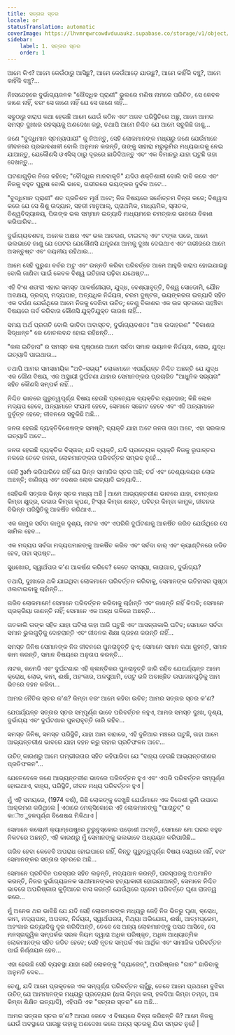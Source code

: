 ```yaml
---
title: ସତ୍ତାର ସ୍ତର
locale: or
statusTranslation: automatic
coverImage: https://lhvmrqwrcowdvduuaukz.supabase.co/storage/v1/object/public/strapi-uploads/small_cover-tratado-de-psicologia-revolucionaria.webp-5e15e1cec4e0ebebcde5d7fc7565d8fd.webp
sidebar:
    label: 1. ସତ୍ତାର ସ୍ତର
    order: 1
---
```

ଆମେ କିଏ? ଆମେ କେଉଁଠାରୁ ଆସିଛୁ?, ଆମେ କେଉଁଆଡ଼େ ଯାଉଛୁ?, ଆମେ କାହିଁକି ବଞ୍ଚୁ?, ଆମେ କାହିଁକି ବଞ୍ଚୁ?...

ନିଃସନ୍ଦେହରେ ଦୁର୍ଭାଗ୍ୟଜନକ "ବୌଦ୍ଧିକ ପ୍ରାଣୀ" ଭୁଲରେ ମଣିଷ ନାମରେ ପରିଚିତ, ସେ କେବଳ ଜାଣେ ନାହିଁ, ବରଂ ସେ ଜାଣେ ନାହିଁ ଯେ ସେ ଜାଣେ ନାହିଁ...

ସବୁଠାରୁ ଖରାପ କଥା ହେଉଛି ଆମେ ଯେଉଁ କଠିନ ଏବଂ ଅଜବ ପରିସ୍ଥିତିରେ ଅଛୁ, ଆମେ ଆମର ସମସ୍ତ ଦୁଃଖର ରହସ୍ୟକୁ ଅଣଦେଖା କରୁ, ତଥାପି ଆମେ ନିଶ୍ଚିତ ଯେ ଆମେ ସବୁକିଛି ଜାଣୁ...

ଜଣେ "ବୁଦ୍ଧିମାନ ସ୍ତନ୍ୟପାୟୀ" କୁ ନିଅନ୍ତୁ, ସେହି ଲୋକମାନଙ୍କ ମଧ୍ୟରୁ ଜଣେ ଯେଉଁମାନେ ଜୀବନରେ ପ୍ରଭାବଶାଳୀ ବୋଲି ଅନୁମାନ କରନ୍ତି, ତାଙ୍କୁ ସାହାରା ମରୁଭୂମିର ମଧ୍ୟଭାଗକୁ ନେଇ ଯାଆନ୍ତୁ, ଯେକୌଣସି ଓଏସିସ୍ ଠାରୁ ଦୂରରେ ଛାଡିଦିଅନ୍ତୁ ଏବଂ ଏକ ବିମାନରୁ ଯାହା ଘଟୁଛି ତାହା ଦେଖନ୍ତୁ...

ଘଟଣାଗୁଡ଼ିକ ନିଜେ କହିବେ; "ବୌଦ୍ଧିକ ମାନବାକୃତି" ଯଦିଓ ଶକ୍ତିଶାଳୀ ବୋଲି ଦାବି କରେ ଏବଂ ନିଜକୁ ବହୁତ ପୁରୁଷ ବୋଲି ଭାବେ, ଗଭୀରରେ ଭୟଙ୍କର ଦୁର୍ବଳ ଅଟେ...

"ବୁଦ୍ଧିମାନ ପ୍ରାଣୀ" ଶତ ପ୍ରତିଶତ ମୂର୍ଖ ଅଟେ; ନିଜ ବିଷୟରେ ସର୍ବୋତ୍ତମ ଚିନ୍ତା କରେ; ବିଶ୍ୱାସ କରେ ଯେ ସେ ଶିଶୁ ଉଦ୍ୟାନ, ସହରୀ ମାନୁଆଲ୍, ପ୍ରାଥମିକ, ମାଧ୍ୟମିକ, ସ୍ନାତକ, ବିଶ୍ୱବିଦ୍ୟାଳୟ, ପିତାଙ୍କ ଭଲ ସମ୍ମାନ ଇତ୍ୟାଦି ମାଧ୍ୟମରେ ଚମତ୍କାର ଭାବରେ ବିକାଶ କରିପାରିବ...

ଦୁର୍ଭାଗ୍ୟବଶତଃ, ଅନେକ ଅକ୍ଷର ଏବଂ ଭଲ ଆଚରଣ, ଟାଇଟଲ୍ ଏବଂ ଟଙ୍କା ପରେ, ଆମେ ଭଲଭାବେ ଜାଣୁ ଯେ ପେଟର ଯେକୌଣସି ଯନ୍ତ୍ରଣା ଆମକୁ ଦୁଃଖ ଦେଇଥାଏ ଏବଂ ଗଭୀରରେ ଆମେ ଅସନ୍ତୁଷ୍ଟ ଏବଂ ଦୟନୀୟ ରହିଥାଉ...

ଆମେ ସେହି ପୁରୁଣା ବର୍ବର ଅଟୁ ଏବଂ ଉନ୍ନତି କରିବା ପରିବର୍ତ୍ତେ ଆମେ ଆହୁରି ଖରାପ ହୋଇଯାଇଛୁ ବୋଲି ଜାଣିବା ପାଇଁ କେବଳ ବିଶ୍ୱ ଇତିହାସ ପଢ଼ିବା ଯଥେଷ୍ଟ...

ଏହି ବିଂଶ ଶତାବ୍ଦୀ ଏହାର ସମସ୍ତ ଆକର୍ଷଣୀୟତା, ଯୁଦ୍ଧ, ବେଶ୍ୟାବୃତ୍ତି, ବିଶ୍ୱ ସୋଡୋମି, ଯୌନ ଅବକ୍ଷୟ, ଡ୍ରଗ୍ସ, ମଦ୍ୟପାନ, ଅତ୍ୟଧିକ ନିର୍ଦ୍ଦୟତା, ଚରମ ଦୁଷ୍ଟତା, ଭୟଙ୍କରତା ଇତ୍ୟାଦି ସହିତ ଏକ ଦର୍ପଣ ଯେଉଁଥିରେ ଆମେ ନିଜକୁ ଦେଖିବା ଉଚିତ୍; ତେଣୁ ବିକାଶର ଏକ ଉଚ୍ଚ ସ୍ତରରେ ପହଞ୍ଚିବା ବିଷୟରେ ଗର୍ବ କରିବାର କୌଣସି ଯୁକ୍ତିଯୁକ୍ତ କାରଣ ନାହିଁ...

ସମୟ ଅର୍ଥ ପ୍ରଗତି ବୋଲି ଭାବିବା ଅବାସ୍ତବ, ଦୁର୍ଭାଗ୍ୟବଶତଃ "ଅଜ୍ଞ ଉଦାହରଣ" "ବିକାଶର ସିଦ୍ଧାନ୍ତ" ରେ ବୋତଲବନ୍ଦ ହୋଇ ରହିଛନ୍ତି...

"କଳା ଇତିହାସ" ର ସମସ୍ତ କଳା ପୃଷ୍ଠାରେ ଆମେ ସର୍ବଦା ସମାନ ଭୟାନକ ନିର୍ଦ୍ଦୟତା, ଲୋଭ, ଯୁଦ୍ଧ ଇତ୍ୟାଦି ପାଇଥାଉ...

ତଥାପି ଆମର ସମସାମୟିକ "ଅତି-ସଭ୍ୟ" ଲୋକମାନେ ଏପର୍ଯ୍ୟନ୍ତ ନିଶ୍ଚିତ ଅଛନ୍ତି ଯେ ଯୁଦ୍ଧ ଏକ ଗୌଣ ବିଷୟ, ଏକ ଅସ୍ଥାୟୀ ଦୁର୍ଘଟଣା ଯାହାର ସେମାନଙ୍କର ପ୍ରଚାରିତ "ଆଧୁନିକ ସଭ୍ୟତା" ସହିତ କୌଣସି ସମ୍ପର୍କ ନାହିଁ...

ନିଶ୍ଚିତ ଭାବରେ ଗୁରୁତ୍ୱପୂର୍ଣ୍ଣ ବିଷୟ ହେଉଛି ପ୍ରତ୍ୟେକ ବ୍ୟକ୍ତିର ବ୍ୟବହାର; କିଛି ଲୋକ ମଦ୍ୟପ ହେବେ, ଅନ୍ୟମାନେ ସଂଯମୀ ହେବେ, ସେମାନେ ସଚ୍ଚୋଟ ହେବେ ଏବଂ ଏହି ଅନ୍ୟମାନେ ଦୁର୍ବୃତ୍ତ ହେବେ; ଜୀବନରେ ସବୁକିଛି ଅଛି...

ଜନତା ହେଉଛି ବ୍ୟକ୍ତିବିଶେଷଙ୍କ ସମଷ୍ଟି; ବ୍ୟକ୍ତି ଯାହା ଅଟେ ଜନତା ତାହା ଅଟେ, ଏହା ସରକାର ଇତ୍ୟାଦି ଅଟେ...

ଜନତା ହେଉଛି ବ୍ୟକ୍ତିର ବିସ୍ତାର; ଯଦି ବ୍ୟକ୍ତି, ଯଦି ପ୍ରତ୍ୟେକ ବ୍ୟକ୍ତି ନିଜକୁ ରୂପାନ୍ତର ନକରେ ତେବେ ଜନତା, ଲୋକମାନଙ୍କର ପରିବର୍ତ୍ତନ ସମ୍ଭବ ନୁହେଁ...

କେହି უარ କରିପାରିବେ ନାହିଁ ଯେ ଭିନ୍ନ ସାମାଜିକ ସ୍ତର ଅଛି; ଚର୍ଚ୍ଚ ଏବଂ ବେଶ୍ୟାଳୟର ଲୋକ ଅଛନ୍ତି; ବାଣିଜ୍ୟ ଏବଂ ଦେଶର ଲୋକ ଇତ୍ୟାଦି ଇତ୍ୟାଦି...

ସେହିଭଳି ସତ୍ତାର ଭିନ୍ନ ସ୍ତର ମଧ୍ୟ ଅଛି | ଆମେ ଆଭ୍ୟନ୍ତରୀଣ ଭାବରେ ଯାହା, ଚମତ୍କାର କିମ୍ବା କ୍ଷୁଦ୍ର, ଉଦାର କିମ୍ବା କୃପଣ, ହିଂସ୍ର କିମ୍ବା ଶାନ୍ତ, ପବିତ୍ର କିମ୍ବା କାମୁକ, ଜୀବନର ବିଭିନ୍ନ ପରିସ୍ଥିତିକୁ ଆକର୍ଷିତ କରିଥାଏ...

ଏକ କାମୁକ ସର୍ବଦା କାମୁକ ଦୃଶ୍ୟ, ନାଟକ ଏବଂ ଏପରିକି ଦୁର୍ଘଟଣାକୁ ଆକର୍ଷିତ କରିବ ଯେଉଁଥିରେ ସେ ସାମିଲ ହେବ...

ଏକ ମଦ୍ୟପ ସର୍ବଦା ମଦ୍ୟପମାନଙ୍କୁ ଆକର୍ଷିତ କରିବ ଏବଂ ସର୍ବଦା ବାର୍ ଏବଂ କ୍ୟାଣ୍ଟିନରେ ଜଡିତ ହେବ, ତାହା ସ୍ପଷ୍ଟ...

ସୁଧଖୋର, ସ୍ୱାର୍ଥପର କ'ଣ ଆକର୍ଷଣ କରିବେ? କେତେ ସମସ୍ୟା, କାରାଗାର, ଦୁର୍ଭାଗ୍ୟ?

ତଥାପି, ଦୁଃଖରେ ଥକି ଯାଇଥିବା ଲୋକମାନେ ପରିବର୍ତ୍ତନ କରିବାକୁ, ସେମାନଙ୍କ ଇତିହାସର ପୃଷ୍ଠା ଓଲଟାଇବାକୁ ଚାହାଁନ୍ତି...

ଗରିବ ଲୋକମାନେ! ସେମାନେ ପରିବର୍ତ୍ତନ କରିବାକୁ ଚାହାଁନ୍ତି ଏବଂ ଜାଣନ୍ତି ନାହିଁ କିପରି; ସେମାନେ ପ୍ରକ୍ରିୟା ଜାଣନ୍ତି ନାହିଁ; ସେମାନେ ଏକ ଅନ୍ଧ ଗଳିରେ ଅଛନ୍ତି...

ଗତକାଲି ତାଙ୍କ ସହିତ ଯାହା ଘଟିଲା ତାହା ଆଜି ଘଟୁଛି ଏବଂ ଆସନ୍ତାକାଲି ଘଟିବ; ସେମାନେ ସର୍ବଦା ସମାନ ଭୁଲଗୁଡ଼ିକୁ ଦୋହରାନ୍ତି ଏବଂ ଜୀବନର ଶିକ୍ଷା ଗ୍ରହଣ କରନ୍ତି ନାହିଁ...

ସମସ୍ତ ଜିନିଷ ସେମାନଙ୍କ ନିଜ ଜୀବନରେ ପୁନରାବୃତ୍ତି ହୁଏ; ସେମାନେ ସମାନ କଥା କୁହନ୍ତି, ସମାନ କାମ କରନ୍ତି, ସମାନ ବିଷୟରେ ଅନୁତାପ କରନ୍ତି...

ନାଟକ, କମେଡି ଏବଂ ଦୁର୍ଘଟଣାର ଏହି କ୍ଳାନ୍ତିକର ପୁନରାବୃତ୍ତି ଜାରି ରହିବ ଯେପର୍ଯ୍ୟନ୍ତ ଆମେ କ୍ରୋଧ, ଲୋଭ, କାମ, ଈର୍ଷା, ଅହଂକାର, ଅଳସୁଆମି, ପେଟୁ ଭଳି ଅବାଞ୍ଛିତ ଉପାଦାନଗୁଡ଼ିକୁ ଆମ ଭିତରେ ବହନ କରିବା...

ଆମର ନୈତିକ ସ୍ତର କ'ଣ? କିମ୍ବା ବରଂ ଆମେ କହିବା ଉଚିତ୍: ଆମର ସତ୍ତାର ସ୍ତର କ'ଣ?

ଯେପର୍ଯ୍ୟନ୍ତ ସତ୍ତାର ସ୍ତର ସମ୍ପୂର୍ଣ୍ଣ ଭାବେ ପରିବର୍ତ୍ତନ ନହୁଏ, ଆମର ସମସ୍ତ ଦୁଃଖ, ଦୃଶ୍ୟ, ଦୁର୍ଭାଗ୍ୟ ଏବଂ ଦୁର୍ଘଟଣାର ପୁନରାବୃତ୍ତି ଜାରି ରହିବ...

ସମସ୍ତ ଜିନିଷ, ସମସ୍ତ ପରିସ୍ଥିତି, ଯାହା ଆମ ବାହାରେ, ଏହି ଦୁନିଆର ମଞ୍ଚରେ ଘଟୁଛି, ତାହା ଆମେ ଆଭ୍ୟନ୍ତରୀଣ ଭାବରେ ଯାହା ବହନ କରୁ ତାହାର ପ୍ରତିଫଳନ ଅଟେ...

ଉଚିତ୍ କାରଣରୁ ଆମେ ଗମ୍ଭୀରତାର ସହିତ କହିପାରିବା ଯେ "ବାହ୍ୟ ହେଉଛି ଆଭ୍ୟନ୍ତରୀଣର ପ୍ରତିଫଳନ"...

ଯେତେବେଳେ ଜଣେ ଆଭ୍ୟନ୍ତରୀଣ ଭାବରେ ପରିବର୍ତ୍ତନ ହୁଏ ଏବଂ ଏପରି ପରିବର୍ତ୍ତନ ସମ୍ପୂର୍ଣ୍ଣ ହୋଇଥାଏ, ବାହ୍ୟ, ପରିସ୍ଥିତି, ଜୀବନ ମଧ୍ୟ ପରିବର୍ତ୍ତନ ହୁଏ |

ମୁଁ ଏହି ସମୟରେ, (1974 ବର୍ଷ), କିଛି ଲୋକଙ୍କୁ ଦେଖୁଛି ଯେଉଁମାନେ ଏକ ବିଦେଶୀ ଭୂମି ଉପରେ ଆକ୍ରମଣ କରିଥିଲେ | ଏଠାରେ ମେକ୍ସିକୋରେ ଏହି ଲୋକମାନଙ୍କୁ "ପାରାଚୁଟ୍" ର କৌতୁହଳପୂର୍ଣ୍ଣ ବିଶେଷଣ ମିଳିଥାଏ |

ସେମାନେ କଲୋନୀ କ୍ୟାମ୍ପେଷ୍ଟ୍ରେ ଚୁରୁବୁସ୍କୋର ପଡ଼ୋଶୀ ଅଟନ୍ତି, ସେମାନେ ମୋ ଘରର ବହୁତ ନିକଟରେ ଅଛନ୍ତି, ଏହି କାରଣରୁ ମୁଁ ସେମାନଙ୍କୁ ଭଲଭାବେ ଅଧ୍ୟୟନ କରିପାରିଛି...

ଗରିବ ହେବା କେବେବି ଅପରାଧ ହୋଇପାରେ ନାହିଁ, କିନ୍ତୁ ଗୁରୁତ୍ୱପୂର୍ଣ୍ଣ ବିଷୟ ସେଥିରେ ନାହିଁ, ବରଂ ସେମାନଙ୍କର ସତ୍ତାର ସ୍ତରରେ ଅଛି...

ସେମାନେ ପ୍ରତିଦିନ ପରସ୍ପର ସହିତ ଲଢ଼ନ୍ତି, ମଦ୍ୟପାନ କରନ୍ତି, ପରସ୍ପରକୁ ଅପମାନିତ କରନ୍ତି, ନିଜର ଦୁର୍ଭାଗ୍ୟଜନକ ସାଥୀମାନଙ୍କର ହତ୍ୟାକାରୀ ହୋଇଯାଆନ୍ତି, ସେମାନେ ନିଶ୍ଚିତ ଭାବରେ ଅପରିଷ୍କାର କୁଡ଼ିଆରେ ବାସ କରନ୍ତି ଯେଉଁଥିରେ ପ୍ରେମ ପରିବର୍ତ୍ତେ ଘୃଣା ରାଜତ୍ୱ କରେ...

ମୁଁ ଅନେକ ଥର ଭାବିଛି ଯେ ଯଦି ସେହି ଲୋକମାନଙ୍କ ମଧ୍ୟରୁ କେହି ନିଜ ଭିତରୁ ଘୃଣା, କ୍ରୋଧ, କାମ, ମଦ୍ୟପାନ, ଅପବାଦ, ନିର୍ଦ୍ଦୟତା, ସ୍ୱାର୍ଥପରତା, ମିଥ୍ୟା ଅଭିଯୋଗ, ଈର୍ଷା, ଆତ୍ମପ୍ରେମ, ଅହଂକାର ଇତ୍ୟାଦିକୁ ଦୂର କରିଦିଅନ୍ତି, ତେବେ ସେ ଅନ୍ୟ ଲୋକମାନଙ୍କୁ ପସନ୍ଦ ଆସିବେ, ସେ ମନସ୍ତାତ୍ତ୍ୱିକ ସମ୍ପର୍କର ସରଳ ନିୟମ ଦ୍ୱାରା ଅଧିକ ପରିଷ୍କୃତ, ଅଧିକ ଆଧ୍ୟାତ୍ମିକ ଲୋକମାନଙ୍କ ସହିତ ଜଡିତ ହେବେ; ସେହି ନୂତନ ସମ୍ପର୍କ ଏକ ଆର୍ଥିକ ଏବଂ ସାମାଜିକ ପରିବର୍ତ୍ତନ ପାଇଁ ନିର୍ଣ୍ଣୟକ ହେବ...

ଏହା ହେଉଛି ସେହି ବ୍ୟବସ୍ଥା ଯାହା ସେହି ଲୋକଙ୍କୁ "ଗ୍ୟାରେଜ୍", ଅପରିଷ୍କାର "ଗାତ" ଛାଡିବାକୁ ଅନୁମତି ଦେବ...

ତେଣୁ, ଯଦି ଆମେ ପ୍ରକୃତରେ ଏକ ସମ୍ପୂର୍ଣ୍ଣ ପରିବର୍ତ୍ତନ ଚାହୁଁଛୁ, ତେବେ ଆମେ ପ୍ରଥମେ ବୁଝିବା ଉଚିତ୍ ଯେ ଆମମାନଙ୍କ ମଧ୍ୟରୁ ପ୍ରତ୍ୟେକ (ଧଳା କିମ୍ବା କଳା, ହଳଦିଆ କିମ୍ବା ତମ୍ବା, ଅଜ୍ଞ କିମ୍ବା ଶିକ୍ଷିତ ଇତ୍ୟାଦି), ଏହିପରି ଏକ "ସତ୍ତାର ସ୍ତର" ରେ ଅଛି...

ଆମର ସତ୍ତାର ସ୍ତର କ'ଣ? ଆପଣ କେବେ ଏ ବିଷୟରେ ଚିନ୍ତା କରିଛନ୍ତି କି? ଆମେ ନିଜକୁ ଯେଉଁ ଅବସ୍ଥାରେ ପାଉଛୁ ତାହାକୁ ଅଣଦେଖା କଲେ ଅନ୍ୟ ସ୍ତରକୁ ଯିବା ସମ୍ଭବ ନୁହେଁ |
